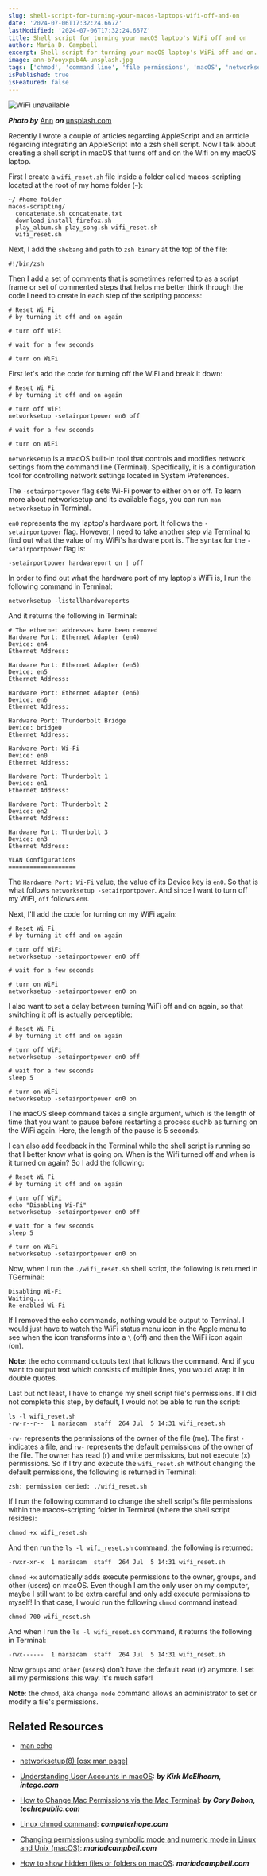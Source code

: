 ```yaml
---
slug: shell-script-for-turning-your-macos-laptops-wifi-off-and-on
date: '2024-07-06T17:32:24.667Z'
lastModified: '2024-07-06T17:32:24.667Z'
title: Shell script for turning your macOS laptop's WiFi off and on
author: Maria D. Campbell
excerpt: Shell script for turning your macOS laptop's WiFi off and on.
image: ann-b7ooyxpub4A-unsplash.jpg
tags: ['chmod', 'command line', 'file permissions', 'macOS', 'networksetup']
isPublished: true
isFeatured: false
---
```


![WiFi unavailable](ann-b7ooyxpub4A-unsplash.jpg)

**_Photo by_** [Ann](https://unsplash.com/@ann10) **_on_**
[unsplash.com](https://unsplash.com/photos/there-is-no-wifi-in-the-forest-but-you-will-find-a-better-connection-b7ooyxpub4A)

Recently I wrote a couple of articles regarding AppleScript and an arrticle
regarding integrating an AppleScript into a zsh shell script. Now I talk about
creating a shell script in macOS that turns off and on the Wifi on my macOS
laptop.

First I create a `wifi_reset.sh` file inside a folder called macos-scripting
located at the root of my home folder (`~`):

```shell
~/ #home folder
macos-scripting/
  concatenate.sh concatenate.txt
  download_install_firefox.sh
  play_album.sh play_song.sh wifi_reset.sh
  wifi_reset.sh
```

Next, I add the `shebang` and `path` to `zsh binary` at the top of the file:

```shell
#!/bin/zsh
```

Then I add a set of comments that is sometimes referred to as a script frame or
set of commented steps that helps me better think through the code I need to
create in each step of the scripting process:

```shell
# Reset Wi Fi
# by turning it off and on again

# turn off WiFi

# wait for a few seconds

# turn on WiFi
```

First let's add the code for turning off the WiFi and break it down:

```shell
# Reset Wi Fi
# by turning it off and on again

# turn off WiFi
networksetup -setairportpower en0 off

# wait for a few seconds

# turn on WiFi
```

`networksetup` is a macOS built-in tool that controls and modifies network
settings from the command line (Terminal). Specifically, it is a configuration
tool for controlling network settings located in System Preferences.

The `-setairportpower` flag sets Wi-Fi power to either on or off. To learn more
about networksetup and its available flags, you can run `man networksetup` in
Terminal.

`en0` represents the my laptop's hardware port. It follows the
`-setairportpower` flag. However, I need to take another step via Terminal to
find out what the value of my WiFi's hardware port is. The syntax for the
`-setairportpower` flag is:

```shell
-setairportpower hardwareport on | off
```

In order to find out what the hardware port of my laptop's WiFi is, I run the
following command in Terminal:

```shell
networksetup -listallhardwareports
```

And it returns the following in Terminal:

```shell
# The ethernet addresses have been removed
Hardware Port: Ethernet Adapter (en4)
Device: en4
Ethernet Address:

Hardware Port: Ethernet Adapter (en5)
Device: en5
Ethernet Address:

Hardware Port: Ethernet Adapter (en6)
Device: en6
Ethernet Address:

Hardware Port: Thunderbolt Bridge
Device: bridge0
Ethernet Address:

Hardware Port: Wi-Fi
Device: en0
Ethernet Address:

Hardware Port: Thunderbolt 1
Device: en1
Ethernet Address:

Hardware Port: Thunderbolt 2
Device: en2
Ethernet Address:

Hardware Port: Thunderbolt 3
Device: en3
Ethernet Address:

VLAN Configurations
===================
```

The `Hardware Port: Wi-Fi` value, the value of its Device key is `en0`. So that
is what follows `networksetup -setairportpower`. And since I want to turn off my
WiFi, `off` follows `en0`.

Next, I'll add the code for turning on my WiFi again:

```shell
# Reset Wi Fi
# by turning it off and on again

# turn off WiFi
networksetup -setairportpower en0 off

# wait for a few seconds

# turn on WiFi
networksetup -setairportpower en0 on
```

I also want to set a delay between turning WiFi off and on again, so that
switching it off is actually perceptible:

```shell
# Reset Wi Fi
# by turning it off and on again

# turn off WiFi
networksetup -setairportpower en0 off

# wait for a few seconds
sleep 5

# turn on WiFi
networksetup -setairportpower en0 on
```

The macOS sleep command takes a single argument, which is the length of time
that you want to pause before restarting a process suchb as turning on the WiFi
again. Here, the length of the pause is 5 seconds.

I can also add feedback in the Terminal while the shell script is running so
that I better know what is going on. When is the Wifi turned off and when is it
turned on again? So I add the following:

```shell
# Reset Wi Fi
# by turning it off and on again

# turn off WiFi
echo "Disabling Wi-Fi"
networksetup -setairportpower en0 off

# wait for a few seconds
sleep 5

# turn on WiFi
networksetup -setairportpower en0 on
```

Now, when I run the `./wifi_reset.sh` shell script, the following is returned in
TGerminal:

```shell
Disabling Wi-Fi
Waiting...
Re-enabled Wi-Fi
```

If I removed the echo commands, nothing would be output to Terminal. I would
just have to watch the WiFi status menu icon in the Apple menu to see when the
icon transforms into a `\` (off) and then the WiFi icon again (on).

**Note**: the `echo` command outputs text that follows the command. And if you
want to output text which consists of multiple lines, you would wrap it in
double quotes.

Last but not least, I have to change my shell script file's permissions. If I
did not complete this step, by default, I would not be able to run the script:

```shell
ls -l wifi_reset.sh
-rw-r--r--  1 mariacam  staff  264 Jul  5 14:31 wifi_reset.sh
```

`-rw-` represents the permissions of the owner of the file (me). The first `-`
indicates a file, and `rw-` represents the default permissions of the owner of
the file. The owner has read (r) and write permissions, but not execute (x)
permissions. So if I try and execute the `wifi_reset.sh` without changing the
default permissions, the following is returned in Terminal:

```shell
zsh: permission denied: ./wifi_reset.sh
```

If I run the following command to change the shell script's file permissions
within the macos-scripting folder in Terminal (where the shell script resides):

```shell
chmod +x wifi_reset.sh
```

And then run the `ls -l wifi_reset.sh` command, the following is returned:

```shell
-rwxr-xr-x  1 mariacam  staff  264 Jul  5 14:31 wifi_reset.sh
```

`chmod +x` automatically adds execute permissions to the owner, groups, and
other (users) on macOS. Even though I am the only user on my computer, maybe I
still want to be extra careful and only add execute permissions to myself! In
that case, I would run the following `chmod` command instead:

```shell
chmod 700 wifi_reset.sh
```

And when I run the `ls -l wifi_reset.sh` command, it returns the following in
Terminal:

```shell
-rwx------  1 mariacam  staff  264 Jul  5 14:31 wifi_reset.sh
```

Now `groups` and `other` (`users`) don't have the default `read` (`r`) anymore.
I set all my permissions this way. It's much safer!

**Note**: the `chmod`, aka `change mode` command allows an administrator to set
or modify a file's permissions.

## Related Resources

-   [man echo](https://ss64.com/mac/echo.html)

-   [networksetup(8) [osx man page]](https://www.unix.com/man-page/osx/8/networksetup/)

-   [Understanding User Accounts in macOS](https://www.intego.com/mac-security-blog/understanding-user-accounts-in-macos/):
    **_by Kirk McElhearn, intego.com_**

-   [How to Change Mac Permissions via the Mac Terminal](https://www.techrepublic.com/article/change-mac-permissions-via-the-command-line-to-save-time/):
    **_by Cory Bohon, techrepublic.com_**

-   [Linux chmod command](https://www.computerhope.com/unix/uchmod.htm):
    **_computerhope.com_**

-   [Changing permissions using symbolic mode and numeric mode in Linux and Unix (macOS)](/blog/changing-permissions-using-symbolic-mode-and-numeric-mode-in-linux-and-unix-macos):
    **_mariadcampbell.com_**

-   [How to show hidden files or folders on macOS](/blog/how-to-show-hidden-files-or-folders-on-macos):
    **_mariadcampbell.com_**
